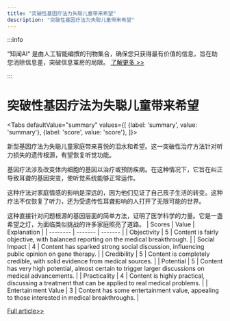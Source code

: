 ```yaml
---
title: "突破性基因疗法为失聪儿童带来希望"
description: "突破性基因疗法为失聪儿童带来希望"
---
```



:::info

“知闻AI“ 是由人工智能编撰的刊物集合，确保您只获得最有价值的信息，旨在助您消除信息差，突破信息茧房的局限。  [了解更多 >>](/zh-Hans/docs/guides)

:::

# 突破性基因疗法为失聪儿童带来希望


<Tabs
	defaultValue="summary"
	values={[
	{label: 'summary', value: 'summary'},
	{label: 'score', value: 'score'},
]}>
<TabItem value="summary">


新型基因疗法为失聪儿童家庭带来喜悦的泪水和希望。这一突破性治疗方法针对听力损失的遗传根源，有望恢复听觉功能。

基因疗法涉及改变体内细胞的基因以治疗或预防疾病。在这种情况下，它旨在纠正导致耳聋的基因突变，使听觉系统能够正常运作。

这种疗法对家庭情感的影响是深远的，因为他们见证了自己孩子生活的转变。这种疗法不仅恢复了听力，还为受遗传性耳聋影响的人打开了无限可能的世界。

这种直接针对问题根源的基因层面的简单方法，证明了医学科学的力量。它是一盏希望之灯，为面临类似挑战的许多家庭照亮了道路。
</TabItem>
<TabItem value="score">
	| Scores     | Value   | Explanation |
	| -------- | ------- | ------- |
	| Objectivity  | 5    | Content is fairly objective, with balanced reporting on the medical breakthrough.    |
	| Social Impact | 4     | Content has sparked strong social discussion, influencing public opinion on gene therapy.    |
	| Credibility    | 5    | Content is completely credible, with solid evidence from medical sources.    |
	| Potential    | 5    | Content has very high potential, almost certain to trigger larger discussions on medical advancements.    |
	| Practicality    | 4    | Content is highly practical, discussing a treatment that can be applied to real medical problems.    |
	| Entertainment Value    | 3    | Content has some entertainment value, appealing to those interested in medical breakthroughs.    |
</TabItem>
</Tabs>

[Full article>>](https://medicalxpress.com/news/2024-06-family-cried-gene-therapy-deaf.html)
